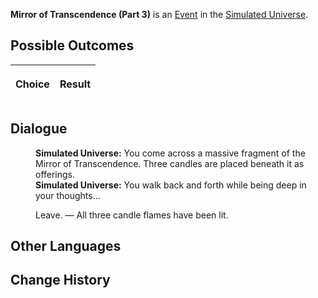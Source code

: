 {{Simulated Universe Event Infobox
|title         = Mirror of Transcendence (Part 3)
|image         = Random Event Normal.png
|type          =
|domains_su    = <<DOMAINS_SU>>
|domains_ext   = <<DOMAINS_EXT>>
|domains_swarm = <<DOMAINS_SWARM>>
|domains_gng   = <<DOMAINS_GNG>>
|requirements  =
|prev          = {{tx}}
|next          = {{tx}}
|indexRewards  =
|characters    =
}}
'''Mirror of Transcendence (Part 3)''' is an [[Simulated Universe/Events|Event]] in the [[Simulated Universe]].

==Possible Outcomes==
{| class="article-table"
!Choice
!Result

|}

<!--
==Gameplay Notes==

-->
==Dialogue==
{{Dialogue Start}}
:'''Simulated Universe:''' You come across a massive fragment of the Mirror of Transcendence. Three candles are placed beneath it as offerings.
:'''Simulated Universe:''' You walk back and forth while being deep in your thoughts...
:{{DIcon|Star}} Leave. &mdash; All three candle flames have been lit.
{{Dialogue End}}

==Other Languages==
{{Other Languages
|zhs   = 超验之镜（其三）
|zht   = 超驗之鏡（其三）
|ja    = 超越の鏡（その3）
|ko    = 초월의 거울 (3)
|es    = Espejo de la Trascendencia (III)
|fr    = Miroir de la transcendance (partie 3)
|ru    = Трансцендентальное зеркало III
|th    = กระจกแจ้งประจักษ์ 3
|vi    = Gương Siêu Việt 3
|de    = Spiegel der Transzendenz (Teil 3)
|id    = Cermin Transenden (3)
|pt    = Espelho da Transcendência (Parte 3)
}}

==Change History==
{{Change History|1.0}}
